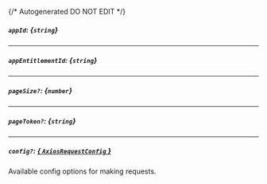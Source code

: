 {/* Autogenerated DO NOT EDIT  */}
##### `appId`: *{`string`}*

---
##### `appEntitlementId`: *{`string`}*

---
##### `pageSize?`: *{`number`}*

---
##### `pageToken?`: *{`string`}*

---
##### `config?`: [*{ `AxiosRequestConfig` }*](https://axios-http.com/docs/req_config)
Available config options for making requests.


